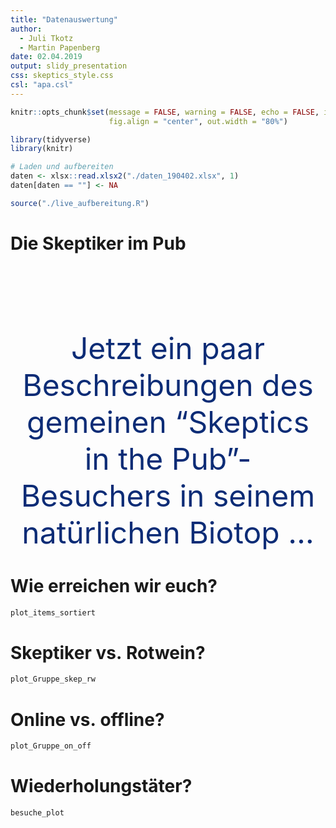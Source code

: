 ```yaml
---
title: "Datenauswertung"
author:
  - Juli Tkotz
  - Martin Papenberg
date: 02.04.2019
output: slidy_presentation
css: skeptics_style.css
csl: "apa.csl"
---
```


```r
knitr::opts_chunk$set(message = FALSE, warning = FALSE, echo = FALSE, include = TRUE, 
                      fig.align = "center", out.width = "80%")

library(tidyverse)
library(knitr)
```

```r
# Laden und aufbereiten
daten <- xlsx::read.xlsx2("./daten_190402.xlsx", 1)
daten[daten == ""] <- NA

source("./live_aufbereitung.R")
```


# Die Skeptiker im Pub
</br></br></br></br></br></br>
<center><font size="18" color = "#0c2c76">Jetzt ein paar Beschreibungen des gemeinen "Skeptics in the Pub"-Besuchers in seinem natürlichen Biotop ...</font></center>


# Wie erreichen wir euch?
```r
plot_items_sortiert
```


# Skeptiker vs. Rotwein?
```r
plot_Gruppe_skep_rw
```


# Online vs. offline?
```r
plot_Gruppe_on_off
```


# Wiederholungstäter?
```r
besuche_plot
```

